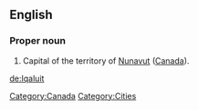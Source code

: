 ==English==

===Proper noun===
{{en-proper noun}}

#Capital of the territory of [[Nunavut]] ([[Canada]]).

[[Category:Canada]]
[[Category:Cities]]

[[de:Iqaluit]]